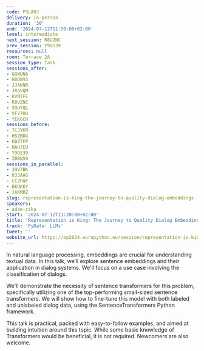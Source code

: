 ```yaml
---
code: PSLA9J
delivery: in-person
duration: '30'
end: '2024-07-12T11:50:00+02:00'
level: intermediate
next_session: R8UZNC
prev_session: Y9QS39
resources: null
room: Terrace 2A
session_type: Talk
sessions_after:
- GGWUNA
- HBDW93
- JJAKNR
- JRGVQM
- KVNTFE
- R8UZNC
- SGUYQL
- VFV7HU
- YEKGCH
sessions_before:
- 7CJVKM
- HSZBDG
- KBZTFP
- NAHJEU
- Y9QS39
- ZBBNS9
sessions_in_parallel:
- 39V7BK
- 833AAG
- CCZPAF
- DEQKEY
- JAKMRZ
slug: representation-is-king-the-journey-to-quality-dialog-embeddings
speakers:
- adam-zika
start: '2024-07-12T11:20:00+02:00'
title: 'Representation is King: The Journey to Quality Dialog Embeddings'
track: 'PyData: LLMs'
tweet: ''
website_url: https://ep2024.europython.eu/session/representation-is-king-the-journey-to-quality-dialog-embeddings
---
```


In natural language processing, embeddings are crucial for understanding textual data. In this talk, we’ll explore sentence embeddings and their application in dialog systems. We'll focus on a use case involving the classification of dialogs.

We'll demonstrate the necessity of sentence transformers for this problem, specifically utilizing one of the top-performing small-sized sentence transformers. We will show how to fine-tune this model with both labeled and unlabeled dialog data, using the SentenceTransformers Python framework.

This talk is practical, packed with easy-to-follow examples, and aimed at building intuition around this topic. While some basic knowledge of Transformers would be beneficial, it is not required. Newcomers are also welcome.
